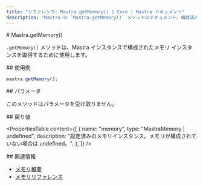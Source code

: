 ```yaml
---
title: "リファレンス: Mastra.getMemory() | Core | Mastra ドキュメント"
description: "Mastra の `Mastra.getMemory()` メソッドのドキュメント。構成済みのメモリインスタンスを取得します。"
---
```


<div id="mastragetmemory">
  # Mastra.getMemory()
</div>

`.getMemory()` メソッドは、Mastra インスタンスで構成されたメモリ インスタンスを取得するために使用します。

<div id="usage-example">
  ## 使用例
</div>

```typescript copy
mastra.getMemory();
```


<div id="parameters">
  ## パラメータ
</div>

このメソッドはパラメータを受け取りません。

<div id="returns">
  ## 戻り値
</div>

<PropertiesTable
  content={[
    {
      name: "memory",
      type: "MastraMemory | undefined",
      description:
        "設定済みのメモリインスタンス。メモリが構成されていない場合は undefined。",
    },
  ]}
/>

<div id="related">
  ## 関連情報
</div>

- [メモリ概要](/docs/memory/overview)
- [メモリリファレンス](/reference/memory/memory-class)